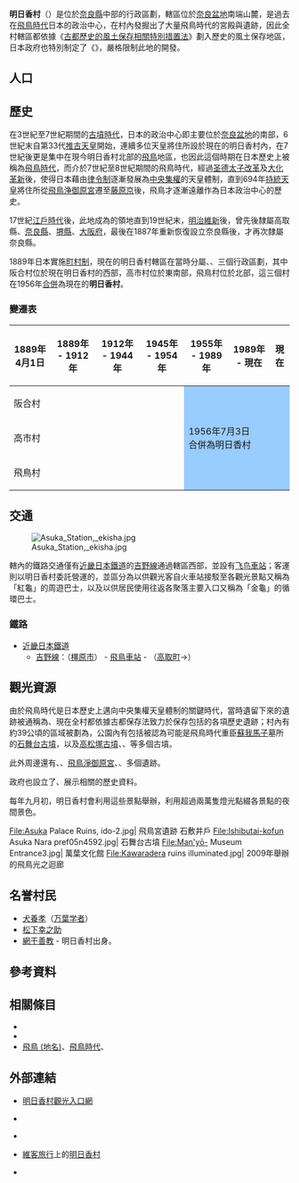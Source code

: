 {{日本町村
| 自治體名   = 明日香
| 町村       = 村
| 圖像       = [[File:Asuka-dera_Asuka_Nara_pref02n3900.jpg|240px]]
| 圖像說明   = [[安居院|安居院]]（[[飛鳥寺|飛鳥寺]]）{{Infobox mapframe|frame-width=240|zoom=10}}
| 町村旗     = [[File:Flag_of_Asuka,_Nara.svg|100px]]
| 町村章     = [[File:Emblem_of_Asuka,_Nara.svg|100px]]
| 日文原名   = 明日香村
| 平假名     = あすかむら
| 羅馬字拼音 = Asuka-mura
| 都道府縣   = 奈良縣
| 支廳       =
| 郡         = 高市郡
| 編號       = 29402-1
| 面積       = 24.1
| 邊界未定   =
| 人口       = 5,204<ref>{{Cite web| url=https://asukamura.jp/| title=明日香村の人口| publisher=明日香村公所| language=ja| accessdate=2019-10-15| archive-date=2019-06-17| archive-url=https://web.archive.org/web/20190617114116/https://asukamura.jp/| dead-url=no}}</ref>
| 統計時間   = 2021年6月1日
| 自治體     = [[橿原市|橿原市]]、[[櫻井市|櫻井市]]、[[高取町|高取町]]、[[吉野町|吉野町]] 
| 樹         = [[欅|欅]]
| 花         = [[橘柑|橘柑]]
| 鳥         =
| 其他象徵物 =
| 其他象徵   =
| 首長       = 森川裕一
| 卸任日期   = 2023年10月23日
| 議員數     = 10
| 郵遞區號   = 634-0111
| 所在地     = 高市郡明日香村大字岡55番地
| 電話號碼   = 744-54-2001
| 外部連結   = {{url|https://asukamura.jp/}}
| 地圖       = [[File:Asuka_in_Nara_Prefecture_Ja.svg|250px]]
| 註記       = 
}}

'''明日香村'''（{{jpn|j=明日香村|hg=あすかむら|rm=Asuka mura|f=y}}）是位於[[奈良縣|奈良縣]]中部的行政區劃，轄區位於[[奈良盆地|奈良盆地]]南端山麓，是過去在[[飛鳥時代|飛鳥時代]]日本的政治中心，在村內發掘出了大量飛鳥時代的宮殿與遺跡，因此全村轄區都依據《[[古都歷史的風土保存相關特別措置法|古都歷史的風土保存相關特別措置法]]》劃入歷史的風土保存地區，日本政府也特別制定了《{{Tsl|ja|明日香村における歴史的風土の保存及び生活環境の整備等に関する特別措置法|明日香村歷史的風土保存及生活環境整備等相關特別措置法}}》，嚴格限制此地的開發。

== 人口 ==
{{日本人口統計|location=Asuka, Nara|code=29402|name=明日香村}}

== 歷史 ==

在3世紀至7世紀期間的[[古墳時代|古墳時代]]，日本的政治中心即主要位於[[奈良盆地|奈良盆地]]的南部，6世紀末自第33代[[推古天皇|推古天皇]]開始，連續多位天皇將住所設於現在的明日香村內，在7世紀後更是集中在現今明日香村北部的[[飛鳥_(地名)|飛鳥]]地區，也因此這個時期在日本歷史上被稱為[[飛鳥時代|飛鳥時代]]，而介於7世紀至8世紀期間的飛鳥時代，經過[[圣德太子改革|圣德太子改革]]及[[大化革新|大化革新]]後，使得日本藉由[[日本律令制|律令制]]逐漸發展為[[中央集權|中央集權]]的天皇體制，直到694年[[持統天皇|持統天皇]]將住所從[[飛鳥浄御原宮|飛鳥浄御原宮]]遷至[[藤原京|藤原京]]後，飛鳥才逐漸遠離作為日本政治中心的歷史。

17世紀[[江戶時代|江戶時代]]後，此地成為{{Tsl|ja|高取藩}}的領地直到19世紀末，[[明治維新|明治維新]]後，曾先後隸屬高取縣、[[奈良縣|奈良縣]]、[[堺縣|堺縣]]、[[大阪府|大阪府]]，最後在1887年重新恢復設立奈良縣後，才再次隸屬奈良縣。

1889年日本實施[[町村制|町村制]]，現在的明日香村轄區在當時分屬{{Tsl|ja|阪合村}}、{{Tsl|ja|高市村}}、{{Tsl|ja|飛鳥村 (奈良県)|飛鳥村 (奈良縣)|飛鳥村}}三個行政區劃，其中阪合村位於現在明日香村的西部，高市村位於東南部，飛鳥村位於北部，這三個村在1956年[[市町村合併|合併]]為現在的'''明日香村'''。

=== 變遷表 ===

{|class="wikitable" style="font-size:x-small;"
! 1889年4月1日
! 1889年 - 1912年
! 1912年 - 1944年 
! 1945年 - 1954年 
! 1955年 - 1989年 
! 1989年 - 現在
! 現在
|-
| colspan=4 | 阪合村
| rowspan=3 colspan=3 style="background-color:#99CCFF;" | 1956年7月3日<br />合併為明日香村
|-
| colspan=4 | 高市村
|-
| colspan=4 | 飛鳥村
|}

== 交通 ==

[[File:Asuka_Station,_ekisha.jpg|thumb]]

轄內的鐵路交通僅有[[近畿日本鐵道|近畿日本鐵道]]的[[吉野線|吉野線]]通過轄區西部，並設有[[飞鸟站|飞鸟車站]]；客運則以明日香村委託{{Tsl|ja|奈良交通}}營運的{{Tsl|ja|かめバス|龜巴士}}，並區分為以供觀光客自火車站接駁至各觀光景點又稱為「紅龜」的周遊巴士，以及以供居民使用往返各聚落主要入口又稱為「金龜」的循環巴士。

=== 鐵路 ===

* [[近畿日本鐵道|近畿日本鐵道]]
** [[吉野線|吉野線]]：（[[橿原市|橿原市]]） - [[飛鳥車站|飛鳥車站]] - （[[高取町|高取町]]→）

== 觀光資源 ==

由於飛鳥時代是日本歷史上邁向中央集權天皇體制的關鍵時代，當時遺留下來的遺跡被通稱為{{Tsl|ja|飛鳥京}}、現在全村都依據古都保存法致力於保存包括{{Tsl|ja|飛鳥京跡|飛鳥京遺跡}}的各項歷史遺跡；村內有約39公頃的區域被劃為{{Tsl|ja|国営飛鳥歴史公園|國營飛鳥歷史公園}}，公園內有包括被認為可能是飛鳥時代重臣[[蘇我馬子|蘇我馬子]]墓所的[[石舞台古墳|石舞台古墳]]，以及[[高松塚古墳|高松塚古墳]]、{{Tsl|ja|中尾山古墳}}、{{Tsl|ja|キトラ古墳|北浦古墳}}等多個古墳。

此外周邊還有{{Tsl|ja|飛鳥池工房遺跡}}、{{Tsl|ja|飛鳥稲淵宮殿跡|飛鳥稻淵宮殿跡}}、[[飛鳥淨御原宮|飛鳥淨御原宮]]、{{Tsl|ja|飛鳥水落遺跡}}、{{Tsl|ja|石神遺跡}}多個遺跡。

政府也設立了{{Tsl|ja|飛鳥資料館}}、{{Tsl|ja|奈良県立万葉文化館|奈良縣立萬葉文化館}}展示相關的歷史資料。

每年九月初，明日香村會利用這些景點舉辦{{Tsl|ja|飛鳥光の回廊|飛鳥光之迴廊}}，利用超過兩萬隻燈光點綴各景點的夜間景色。

<gallery widths=200px heights=200px>
File:Asuka Palace Ruins, ido-2.jpg| 飛鳥宮遺跡 石敷井戶
File:Ishibutai-kofun Asuka Nara pref05n4592.jpg| 石舞台古墳
File:Man'yō- Museum Entrance3.jpg| 萬葉文化館
File:Kawaradera ruins illuminated.jpg| 2009年舉辦的飛鳥光之迴廊
</gallery>

== 名誉村民 ==
*[[犬養孝|犬養孝]]（[[万葉学者|万葉学者]]）
*[[松下幸之助|松下幸之助]]
*[[網干善教|網干善教]] - 明日香村出身。

== 參考資料 ==
{{Reflist}}

== 相關條目 ==
{{Commonscat|Asuka,_Nara}}

* {{Tsl|ja|明日香村における歴史的風土の保存及び生活環境の整備等に関する特別措置法|明日香村歷史的風土保存及生活環境整備等相關特別措置法}}
* {{Tsl|ja|飛鳥・藤原の宮都とその関連資産群|飛鳥、藤原的宮都與關聯資產群}}
* [[飛鳥_(地名)|飛鳥 (地名)]]、[[飛鳥時代|飛鳥時代]]、{{Tsl|ja|飛鳥京}}

== 外部連結 ==

* {{Ja}} [https://asukamura.com/  明日香村觀光入口網] {{Wayback|url=https://asukamura.com/ |date=20200211172239 }}
* {{Ja}} {{Facebook|あすかナビ-434772469902493|明日香導航}}
* {{Ja}} {{Youtube|channel=UChCXjH9cc3_BVSUxq-2d2ew|明日香村公所}}
* {{Ja}} [[維客旅行|維客旅行]]上的[http://wikitravel.org/ja/明日香村 明日香村] {{Wayback|url=http://wikitravel.org/ja/%E6%98%8E%E6%97%A5%E9%A6%99%E6%9D%91 |date=20160603033040 }}
* {{osmrelation-inline|3237327}}

{{奈良縣}}
{{Authority control}}